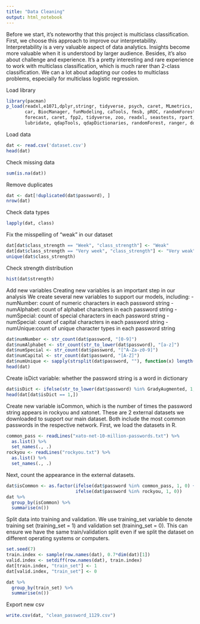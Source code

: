 ---
title: "Data Cleaning"
output: html_notebook
---

Before we start, it's noteworthy that this project is multiclass classification.
First, we choose this approach to improve our interpretability. 
Interpretability is a very valuable aspect of data analytics. Insights become more valuable when it is understood by larger audience.
Besides, it's also about challenge and experience. It's a pretty interesting and rare experience to work with multiclass classification, which is much rarer than 2-class classification. We can a lot about adapting our codes to multiclass problems, especially for multiclass logistic regression.


Load library
```{r}
library(pacman)
p_load(readxl,e1071,dplyr,stringr, tidyverse, psych, caret, MLmetrics, skimr,
       car, BiocManager, funModeling, caTools, fmsb, pROC, randomForest,
       forecast, caret, fpp2, tidyverse, zoo, readxl, seastests, rpart, rpart.plot, neuralnet, pROC, magrittr,
       lubridate, qdapTools, qdapDictionaries, randomForest, ranger, doParallel)
```


Load data
```{r}
dat <- read.csv('dataset.csv')
head(dat)
```


Check missing data
```{r}
sum(is.na(dat))
```


Remove duplicates
```{r}
dat <- dat[!duplicated(dat$password), ]
nrow(dat)
```


Check data types
```{r}
lapply(dat, class)
```


Fix the misspelling of "weak" in our dataset
```{r}
dat[dat$class_strength == "Week", "class_strength"] <- "Weak"
dat[dat$class_strength == "Very week", "class_strength"] <- "Very weak"
unique(dat$class_strength)
```


Check strength distribution
```{r}
hist(dat$strength)
```


Add new variables
Creating new variables is an important step in our analysis
We create several new variables to support our models, including:
- numNumber: count of numeric characters in each password string
- numAlphabet: count of alphabet characters in each password string
- numSpecial: count of special characters in each password string
- numSpecial: count of capital characters in each password string
- numUnique:count of unique character types in each password string
```{r}
dat$numNumber <- str_count(dat$password, "[0-9]")
dat$numAlphabet <- str_count(str_to_lower(dat$password), "[a-z]")
dat$numSpecial <- str_count(dat$password, "[^A-Za-z0-9]")
dat$numCapital <- str_count(dat$password, "[A-Z]")
dat$numUnique <- sapply(strsplit(dat$password, ""), function(x) length(unique(x)))
head(dat)
```


Create isDict variable: whether the password string is a word in dictionary
```{r}
dat$isDict <- ifelse(str_to_lower(dat$password) %in% GradyAugmented, 1, 0)
head(dat[dat$isDict == 1,])
```


Create new variable isCommon, which is the number of times the password string appears in rockyou and xatonet.
These are 2 external datasets we downloaded to support our main dataset. Both include the most common passwords in the respective network.
First, we load the datasets in R.
```{r}
common_pass <- readLines("xato-net-10-million-passwords.txt") %>%
  as.list() %>%
  set_names(., .)
rockyou <- readLines("rockyou.txt") %>%
  as.list() %>%
  set_names(., .)
```


Next, count the appearance in the external datasets.
```{r}
dat$isCommon <- as.factor(ifelse(dat$password %in% common_pass, 1, 0) + 
                          ifelse(dat$password %in% rockyou, 1, 0))
dat %>%
  group_by(isCommon) %>%
  summarise(n())
```


Split data into training and validation.
We use training_set variable to denote training set (training_set = 1) and validation set (training_set = 0).
This can ensure we have the same train/validation split even if we split the dataset on different operating systems or computers.
```{r}
set.seed(7)
train.index <- sample(row.names(dat), 0.7*dim(dat)[1]) 
valid.index <- setdiff(row.names(dat), train.index) 
dat[train.index, "train_set"] <- 1
dat[valid.index, "train_set"] <- 0

dat %>%
  group_by(train_set) %>%
  summarise(n())
```


Export new csv
```{r}
write.csv(dat, "clean_password_1129.csv")
```